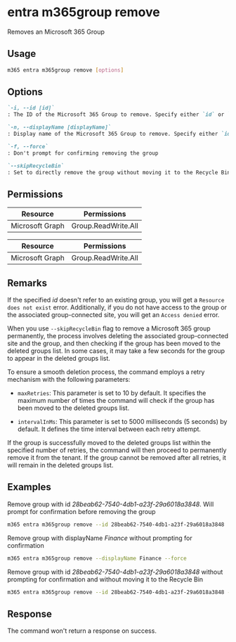 
# entra m365group remove

Removes an Microsoft 365 Group

## Usage

```sh
m365 entra m365group remove [options]
```

## Options

```md definition-list
`-i, --id [id]`
: The ID of the Microsoft 365 Group to remove. Specify either `id` or `displayName`, but not both.

`-n, --displayName [displayName]`
: Display name of the Microsoft 365 Group to remove. Specify either `id` or `displayName`, but not both.

`-f, --force`
: Don't prompt for confirming removing the group

`--skipRecycleBin`
: Set to directly remove the group without moving it to the Recycle Bin
```

<Global />

## Permissions

<Tabs>
  <TabItem value="Delegated">

  | Resource        | Permissions         |
  |-----------------|---------------------|
  | Microsoft Graph | Group.ReadWrite.All |

  </TabItem>
  <TabItem value="Application">

  | Resource        | Permissions  |
  |-----------------|--------------|
  | Microsoft Graph | Group.ReadWrite.All |

  </TabItem>
</Tabs>

## Remarks

If the specified _id_ doesn't refer to an existing group, you will get a `Resource does not exist` error. Additionally, if you do not have access to the group or the associated group-connected site, you will get an `Access denied` error.

When you use `--skipRecycleBin` flag to remove a Microsoft 365 group permanently, the process involves deleting the associated group-connected site and the group, and then checking if the group has been moved to the deleted groups list. In some cases, it may take a few seconds for the group to appear in the deleted groups list.

To ensure a smooth deletion process, the command employs a retry mechanism with the following parameters:

- `maxRetries`: This parameter is set to 10 by default. It specifies the maximum number of times the command will check if the group has been moved to the deleted groups list.

- `intervalInMs`: This parameter is set to 5000 milliseconds (5 seconds) by default. It defines the time interval between each retry attempt.

If the group is successfully moved to the deleted groups list within the specified number of retries, the command will then proceed to permanently remove it from the tenant. If the group cannot be removed after all retries, it will remain in the deleted groups list.

## Examples

Remove group with id _28beab62-7540-4db1-a23f-29a6018a3848_. Will prompt for confirmation before removing the group

```sh
m365 entra m365group remove --id 28beab62-7540-4db1-a23f-29a6018a3848
```

Remove group with displayName _Finance_ without prompting for confirmation

```sh
m365 entra m365group remove --displayName Finance --force
```

Remove group with id _28beab62-7540-4db1-a23f-29a6018a3848_ without prompting for confirmation and without moving it to the Recycle Bin

```sh
m365 entra m365group remove --id 28beab62-7540-4db1-a23f-29a6018a3848 --force --skipRecycleBin
```

## Response

The command won't return a response on success.

